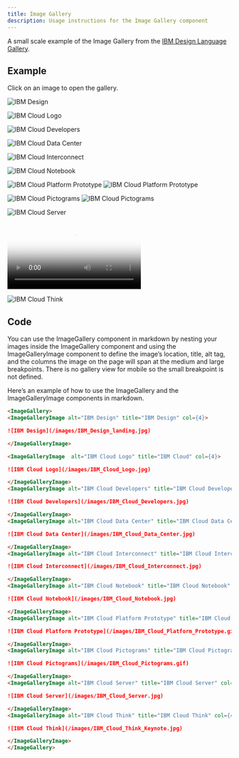 ```yaml
---
title: Image Gallery
description: Usage instructions for the Image Gallery component
---
```


<PageDescription>

A small scale example of the Image Gallery from the [IBM Design Language Gallery](https://www.ibm.com/design/language/gallery).

</PageDescription>

## Example

Click on an image to open the gallery.

<ImageGallery>

<ImageGalleryImage alt="IBM Design" title="IBM Design" col={4}>

![IBM Design](/images/IBM_Design_landing.jpg)

</ImageGalleryImage>

<ImageGalleryImage  alt="IBM Cloud Logo" title="IBM Cloud" col={4}>

![IBM Cloud Logo](/images/IBM_Cloud_Logo.jpg)

</ImageGalleryImage>
<ImageGalleryImage alt="IBM Cloud Developers" title="IBM Cloud Developers" col={4}>

![IBM Cloud Developers](/images/IBM_Cloud_Developers.jpg)

</ImageGalleryImage>
<ImageGalleryImage alt="IBM Cloud Data Center" title="IBM Cloud Data Center" col={8}>

![IBM Cloud Data Center](/images/IBM_Cloud_Data_Center.jpg)

</ImageGalleryImage>
<ImageGalleryImage alt="IBM Cloud Interconnect" title="IBM Cloud Interconnect" col={4}>

![IBM Cloud Interconnect](/images/IBM_Cloud_Interconnect.jpg)

</ImageGalleryImage>
<ImageGalleryImage alt="IBM Cloud Notebook" title="IBM Cloud Notebook" col={4}>

![IBM Cloud Notebook](/images/IBM_Cloud_Notebook.jpg)

</ImageGalleryImage>
<ImageGalleryImage alt="IBM Cloud Platform Prototype" title="IBM Cloud Platform" col={8}>

<GifPlayer color='dark'>

![IBM Cloud Platform Prototype](/images/IBM_Cloud_Platform_Prototype.gif)
![IBM Cloud Platform Prototype](/images/IBM_Cloud_Platform_Prototype.jpg)

</GifPlayer>

</ImageGalleryImage>
<ImageGalleryImage alt="IBM Cloud Pictograms" title="IBM Cloud Pictograms" col={4}>

<GifPlayer>

![IBM Cloud Pictograms](/images/IBM_Cloud_Pictograms.gif)
![IBM Cloud Pictograms](/images/IBM_Cloud_Pictograms.jpg)

</GifPlayer>

</ImageGalleryImage>
<ImageGalleryImage alt="IBM Cloud Server" title="IBM Cloud Server" col={4}>

![IBM Cloud Server](/images/IBM_Cloud_Server.jpg)

</ImageGalleryImage>
<ImageGalleryImage alt="IBM Cloud Platform Prototype" title="IBM Cloud Platform" col={4}>

<Video src="/videos/hero-video.mp4" poster="/images/poster.jpg">
  <track default src="/videos/vtt/hero-video.vtt" srcLang="en" />
</Video>

</ImageGalleryImage>
<ImageGalleryImage alt="IBM Cloud Think" title="IBM Cloud Think" col={4}>

![IBM Cloud Think](/images/IBM_Cloud_Think_Keynote.jpg)

</ImageGalleryImage>

</ImageGallery>

## Code

You can use the ImageGallery component in markdown by nesting your images inside the ImageGallery component and using the ImageGalleryImage component to define the image’s location, title, alt tag, and the columns the image on the page will span at the medium and large breakpoints. There is no gallery view for mobile so the small breakpoint is not defined.

Here’s an example of how to use the ImageGallery and the ImageGalleryImage components in markdown.

```markdown path=/components/ImageGallery.mdx src=https://gatsby-theme-carbon.now.sh
<ImageGallery>
<ImageGalleryImage alt="IBM Design" title="IBM Design" col={4}>

![IBM Design](/images/IBM_Design_landing.jpg)

</ImageGalleryImage>

<ImageGalleryImage  alt="IBM Cloud Logo" title="IBM Cloud" col={4}>

![IBM Cloud Logo](/images/IBM_Cloud_Logo.jpg)

</ImageGalleryImage>
<ImageGalleryImage alt="IBM Cloud Developers" title="IBM Cloud Developers" col={4}>

![IBM Cloud Developers](/images/IBM_Cloud_Developers.jpg)

</ImageGalleryImage>
<ImageGalleryImage alt="IBM Cloud Data Center" title="IBM Cloud Data Center" col={8}>

![IBM Cloud Data Center](/images/IBM_Cloud_Data_Center.jpg)

</ImageGalleryImage>
<ImageGalleryImage alt="IBM Cloud Interconnect" title="IBM Cloud Interconnect" col={4}>

![IBM Cloud Interconnect](/images/IBM_Cloud_Interconnect.jpg)

</ImageGalleryImage>
<ImageGalleryImage alt="IBM Cloud Notebook" title="IBM Cloud Notebook" col={4}>

![IBM Cloud Notebook](/images/IBM_Cloud_Notebook.jpg)

</ImageGalleryImage>
<ImageGalleryImage alt="IBM Cloud Platform Prototype" title="IBM Cloud Platform" col={8}>

![IBM Cloud Platform Prototype](/images/IBM_Cloud_Platform_Prototype.gif)

</ImageGalleryImage>
<ImageGalleryImage alt="IBM Cloud Pictograms" title="IBM Cloud Pictograms" col={4}>

![IBM Cloud Pictograms](/images/IBM_Cloud_Pictograms.gif)

</ImageGalleryImage>
<ImageGalleryImage alt="IBM Cloud Server" title="IBM Cloud Server" col={4}>

![IBM Cloud Server](/images/IBM_Cloud_Server.jpg)

</ImageGalleryImage>
<ImageGalleryImage alt="IBM Cloud Think" title="IBM Cloud Think" col={4}>

![IBM Cloud Think](/images/IBM_Cloud_Think_Keynote.jpg)

</ImageGalleryImage>
</ImageGallery>
```

